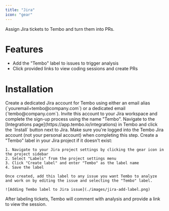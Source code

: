 ```yaml
---
title: "Jira"
icon: "gear"
---
```


Assign Jira tickets to Tembo and turn them into PRs.

# Features

- Add the "Tembo" label to issues to trigger analysis
- Click provided links to view coding sessions and create PRs

# Installation

<Steps>
  <Step title="Create Tembo Account">
    Create a dedicated Jira account for Tembo using either an email alias
    (`youremail+tembo@company.com`) or a dedicated email (`tembo@company.com`).
    Invite this account to your Jira workspace and complete the sign-up process
    using the name "Tembo".
  </Step>
  <Step title="Connect">
    Navigate to the [Integrations page](https://app.tembo.io/integrations) in
    Tembo and click the `Install` button next to Jira. Make sure you're logged
    into the Tembo Jira account (not your personal account) when completing this
    step.
  </Step>
  <Step title="Add Labels">
    Create a "Tembo" label in your Jira project if it doesn't exist:

    1. Navigate to your Jira project settings by clicking the gear icon in the project sidebar
    2. Select "Labels" from the project settings menu
    3. Click "Create label" and enter "Tembo" as the label name
    4. Save the label

    Once created, add this label to any issue you want Tembo to analyze and work on by editing the issue and selecting the "Tembo" label.

    ![Adding Tembo label to Jira issue](./images/jira-add-label.png)
  </Step>
  <Step title="Start Sessions">
    After labeling tickets, Tembo will comment with analysis and provide a link
    to view the session.
  </Step>
</Steps>
